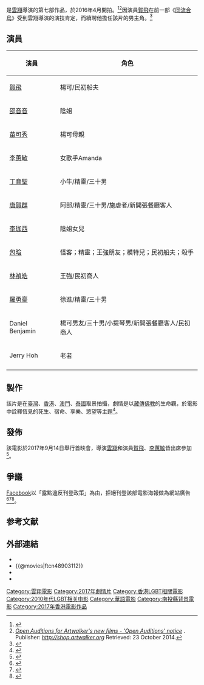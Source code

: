 {{NoteTA
|T=zh-hant:三十儿立;zh-hans:三十儿立;
|1=zh-hant:三十儿立;zh-hans:三十儿立;
}}
{{Infobox Film
|name = 三十儿立
|original_name = ''{{lang|en|Thirty Years of Adonis}}''
|director = [[雲翔|雲翔]] 
|starring = [[賀飛|賀飛]]<br/>[[邵音音|邵音音]]<br/>[[苗可秀|苗可秀]]<br/>[[李蕙敏|李蕙敏]]
|released = {{film date|2017|09|15|臺灣|2018|01|25|泰國|2018|11|01|香港}}
|runtime = 96分鐘
|language = [[普通話|普通話]]，[[閩南語|閩南語]]，[[粵語|粵語]]，[[英語|英語]]，[[日語|日語]]
}}
{{engname|《'''三十儿立'''》|''Thirty Years of Adonis''}}是[[雲翔|雲翔]]導演的第七部作品，於2016年4月開拍。<ref>{{cite news|title=雲翔來台拍「男の性工作者」　讚台灣演員裸露不設限|publisher=今日新聞|url=http://www.nownews.com/n/2016/06/22/2142284|date=2016-06-22|author=翁新涵|accessdate=2016-07-08|language=zh-hant|archive-date=2016-06-26|archive-url=https://web.archive.org/web/20160626182905/http://www.nownews.com/n/2016/06/22/2142284|dead-url=no}}</ref><ref>[http://shop.artwalker.org/home/news_content/90 ''Open Auditions for Artwalker's new films - 'Open Auditions' notice''] {{Wayback|url=http://shop.artwalker.org/home/news_content/90 |date=20160304040104 }}. Publisher: ''http://shop.artwalker.org'' {{Wayback|url=http://shop.artwalker.org/ |date=20100125032639 }} Retrieved: 23 October 2014.</ref>因演員[[賀飛|賀飛]]在前一部《[[同流合烏|同流合烏]]》受到雲翔導演的演技肯定，而續聘他擔任該片的男主角。<ref>{{cite news|title=賀飛2分鐘「自慰戲」　真實噴出一刀未剪|publisher=今日新聞|url=http://www.nownews.com/n/2016/06/22/2142274|date=2016-06-22|author=翁新涵|accessdate=2016-07-08|language=zh-hant|archive-date=2016-07-06|archive-url=https://web.archive.org/web/20160706184237/http://www.nownews.com/n/2016/06/22/2142274|dead-url=no}}</ref>

== 演員 ==
{|class="wikitable" width="40%" 
|-
!演員 !! 角色
|-
| [[賀飛|賀飛]] || 楊可/民初船夫
|-
| [[邵音音|邵音音]] || 陰姐
|-
| [[苗可秀|苗可秀]] || 楊可母親
|-
| [[李蕙敏|李蕙敏]] || 女歌手Amanda
|-
| [[丁育聖|丁育聖]] || 小牛/精靈/三十男
|-
| [[唐賀群|唐賀群]] || 阿部/精靈/三十男/施虐者/新開張餐廳客人
|-
| [[李珈西|李珈西]] || 陰姐女兒
|-
| [[包晗|包晗]] || 怪客；精靈；王強朋友；模特兒；民初船夫；殺手
|-
| [[林禎皓|林禎皓]] || 王強/民初商人
|-
| [[羅勇豪|羅勇豪]] || 徐進/精靈/三十男
|-
| Daniel Benjamin || 楊可男友/三十男/小提琴男/新開張餐廳客人/民初商人
|-
| Jerry Hoh || 老者
|-
|}

==製作==
該片是在[[臺灣|臺灣]]、[[香港|香港]]、[[澳門|澳門]]、[[泰國|泰國]]取景拍攝，劇情是以[[藏傳佛教|藏傳佛教]]的生命觀，於電影中詮釋恆見的死生、宿命、享樂、慾望等主題<ref>{{cite news|title=不到24小時破萬點閱　《三十儿立》預告猛秀XXX|publisher=TVBS|url=https://news.tvbs.com.tw/local/758449|date=2017-08-18|author=劉苡青|accessdate=2018-09-24|language=zh-hant|archive-date=2019-02-18|archive-url=https://web.archive.org/web/20190218193341/https://news.tvbs.com.tw/local/758449|dead-url=no}}</ref>。

==發佈==
該電影於2017年9月14日舉行首映會，導演[[雲翔|雲翔]]和演員[[賀飛|賀飛]]、[[李蕙敏|李蕙敏]]皆出席參加<ref>{{cite news|title=圖輯／賀飛「三十而立」揭重點部位好害羞|publisher=今日新聞|url=https://www.nownews.com/news/20170914/2607216/|date=2017-09-14|author=陳明安|accessdate=2018-12-20|language=zh-hant|archive-date=2018-12-20|archive-url=https://web.archive.org/web/20181220230654/https://www.nownews.com/news/20170914/2607216/|dead-url=no}}</ref>。

==爭議==
[[Facebook|Facebook]]以「露點違反刊登政策」為由，拒絕刊登該部電影海報做為網站廣告<ref>{{cite news|title=《三十儿立》裸男嬉戲 臉書禁登海報|publisher=自由時報|url=http://ent.ltn.com.tw/news/paper/1119557|date=2017-07-18|author=羅子欣|accessdate=2017-07-19|language=zh-hant|archive-date=2017-07-18|archive-url=https://web.archive.org/web/20170718000012/http://ent.ltn.com.tw/news/paper/1119557|dead-url=no}}</ref><ref>{{cite news|title=圖／男星演出「30P人肉便器」　不敢看請便|publisher=今日新聞|url=https://www.nownews.com/news/20170718/2589916|date=2017-07-18|author=翁新涵|accessdate=2017-07-19|language=zh-hant|archive-date=2017-07-18|archive-url=https://web.archive.org/web/20170718032511/https://www.nownews.com/news/20170718/2589916|dead-url=no}}</ref><ref>{{cite news|title=裸男嬉戲海報遭臉書咔擦　《三十儿立》竟有肉便器|publisher=蘋果日報|url=http://www.appledaily.com.tw/realtimenews/article/entertainment/20170717/1163029|date=2017-07-17|author=張力文|accessdate=2017-07-19|language=zh-hant}}</ref>。

==参考文献==
{{reflist}}

==外部連結==
* {{facebook|30yearsofAdonis}}
* {{@movies|ftcn48903112}}
* {{Yahoomovie id|7029}}
* {{imdb title|7397146}}

{{雲翔}}

{{DEFAULTSORT:Naked Nation}}
[[Category:雲翔電影|Category:雲翔電影]]
[[Category:2017年劇情片|Category:2017年劇情片]]
[[Category:香港LGBT相關電影|Category:香港LGBT相關電影]]
[[Category:2010年代LGBT相关电影|Category:2010年代LGBT相关电影]]
[[Category:華語電影|Category:華語電影]]
[[Category:南投縣背景電影|Category:南投縣背景電影]]
[[Category:2017年香港電影作品|Category:2017年香港電影作品]]
